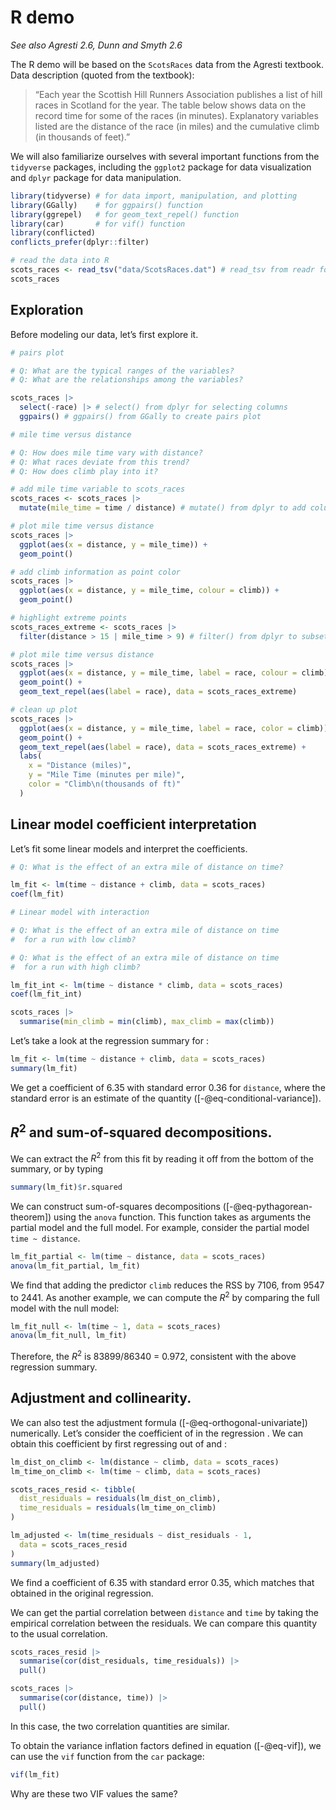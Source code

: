 # R demo {#sec-r-demo-part-1}

*See also Agresti 2.6, Dunn and Smyth 2.6*

The R demo will be based on the `ScotsRaces` data from the Agresti textbook. Data description (quoted from the textbook):

>"Each year the Scottish Hill Runners Association publishes a list of hill races in Scotland for the year. The table below shows data on the record time for some of the races (in minutes). Explanatory variables listed are the distance of the race (in miles) and the cumulative climb (in thousands of feet)."

We will also familiarize ourselves with several important functions from the `tidyverse` packages, including the `ggplot2` package for data visualization and `dplyr` package for data manipulation.

```r
library(tidyverse) # for data import, manipulation, and plotting
library(GGally)    # for ggpairs() function
library(ggrepel)   # for geom_text_repel() function
library(car)       # for vif() function
library(conflicted)
conflicts_prefer(dplyr::filter)
```

```r
# read the data into R
scots_races <- read_tsv("data/ScotsRaces.dat") # read_tsv from readr for data import
scots_races
```

## Exploration

Before modeling our data, let's first explore it.

```r
# pairs plot

# Q: What are the typical ranges of the variables?
# Q: What are the relationships among the variables?

scots_races |>
  select(-race) |> # select() from dplyr for selecting columns
  ggpairs() # ggpairs() from GGally to create pairs plot

# mile time versus distance

# Q: How does mile time vary with distance?
# Q: What races deviate from this trend?
# Q: How does climb play into it?

# add mile time variable to scots_races
scots_races <- scots_races |>
  mutate(mile_time = time / distance) # mutate() from dplyr to add column
```

```r
# plot mile time versus distance
scots_races |>
  ggplot(aes(x = distance, y = mile_time)) +
  geom_point()
```

```r
# add climb information as point color
scots_races |>
  ggplot(aes(x = distance, y = mile_time, colour = climb)) +
  geom_point()
```

```r
# highlight extreme points
scots_races_extreme <- scots_races |>
  filter(distance > 15 | mile_time > 9) # filter() from dplyr to subset rows

# plot mile time versus distance
scots_races |>
  ggplot(aes(x = distance, y = mile_time, label = race, colour = climb)) +
  geom_point() +
  geom_text_repel(aes(label = race), data = scots_races_extreme)
```

```r
# clean up plot
scots_races |>
  ggplot(aes(x = distance, y = mile_time, label = race, color = climb)) +
  geom_point() +
  geom_text_repel(aes(label = race), data = scots_races_extreme) +
  labs(
    x = "Distance (miles)",
    y = "Mile Time (minutes per mile)",
    color = "Climb\n(thousands of ft)"
  )
```

## Linear model coefficient interpretation

Let's fit some linear models and interpret the coefficients.

```r
# Q: What is the effect of an extra mile of distance on time?

lm_fit <- lm(time ~ distance + climb, data = scots_races)
coef(lm_fit)
```

```r
# Linear model with interaction

# Q: What is the effect of an extra mile of distance on time
#  for a run with low climb?

# Q: What is the effect of an extra mile of distance on time
#  for a run with high climb?

lm_fit_int <- lm(time ~ distance * climb, data = scots_races)
coef(lm_fit_int)

scots_races |>
  summarise(min_climb = min(climb), max_climb = max(climb))
```

Let's take a look at the regression summary for \verb|lm_fit|:
```r
lm_fit <- lm(time ~ distance + climb, data = scots_races)
summary(lm_fit)
```

We get a coefficient of 6.35 with standard error 0.36 for `distance`, where the standard error is an estimate of the quantity ([-@eq-conditional-variance]).

## $R^2$ and sum-of-squared decompositions.

We can extract the $R^2$ from this fit by reading it off from the bottom of the summary, or by typing
```r
summary(lm_fit)$r.squared
```

We can construct sum-of-squares decompositions ([-@eq-pythagorean-theorem]) using the `anova` function. This function takes as arguments the partial model and the full model. For example, consider the partial model `time ~ distance`.
```r
lm_fit_partial <- lm(time ~ distance, data = scots_races)
anova(lm_fit_partial, lm_fit)
```
We find that adding the predictor `climb` reduces the RSS by 7106, from 9547 to 2441. As another example, we can compute the $R^2$ by comparing the full model with the null model:
```r
lm_fit_null <- lm(time ~ 1, data = scots_races)
anova(lm_fit_null, lm_fit)
```
Therefore, the $R^2$ is 83899/86340 = 0.972, consistent with the above regression summary.

## Adjustment and collinearity.

We can also test the adjustment formula ([-@eq-orthogonal-univariate]) numerically. Let's consider the coefficient of \verb|distance| in the regression \verb|time ~ distance + climb|. We can obtain this coefficient by first regressing \verb|climb| out of \verb|distance| and \verb|time|:
```r
lm_dist_on_climb <- lm(distance ~ climb, data = scots_races)
lm_time_on_climb <- lm(time ~ climb, data = scots_races)

scots_races_resid <- tibble(
  dist_residuals = residuals(lm_dist_on_climb),
  time_residuals = residuals(lm_time_on_climb)
)

lm_adjusted <- lm(time_residuals ~ dist_residuals - 1,
  data = scots_races_resid
)
summary(lm_adjusted)
``` 
We find a coefficient of 6.35 with standard error 0.35, which matches that obtained in the original regression.

We can get the partial correlation between `distance` and `time` by taking the empirical correlation between the residuals. We can compare this quantity to the usual correlation.
```r
scots_races_resid |>
  summarise(cor(dist_residuals, time_residuals)) |>
  pull()

scots_races |>
  summarise(cor(distance, time)) |>
  pull()
```
In this case, the two correlation quantities are similar.

To obtain the variance inflation factors defined in equation ([-@eq-vif]), we can use the `vif` function from the `car` package:
```r
vif(lm_fit)
```
Why are these two VIF values the same?

